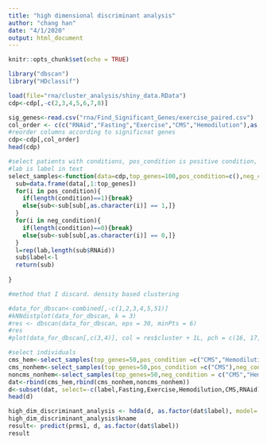 ```yaml
---
title: "high dimensional discriminant analysis"
author: "chang han"
date: "4/1/2020"
output: html_document
---
```


```r
knitr::opts_chunk$set(echo = TRUE)
```
```r
library("dbscan")
library("HDclassif")
```

```r
load(file="rna/cluster_analysis/shiny_data.RData")
cdp<-cdp[,-c(2,3,4,5,6,7,8)]

```
```r
sig_genes<-read.csv("rna/Find_Significant_Genes/exercise_paired.csv")
col_order <- c(c("RNAid","Fasting","Exercise","CMS","Hemodilution"),as.character(sig_genes$ENSEMBL))
#reorder columns according to significnat genes
cdp<-cdp[,col_order]
head(cdp)
```



```r
#select patients with conditions, pos_condition is positive condition, neg_condition is negative condition
#lab is label in text
select_samples<-function(data=cdp,top_genes=100,pos_condition=c(),neg_condition=c() ,lab){
  sub=data.frame(data[,1:top_genes])
  for(i in pos_condition){
    if(length(condition)==1){break}
    else{sub<-sub[sub[,as.character(i)] == 1,]}
  }
  for(i in neg_condition){
    if(length(condition)==0){break}
    else{sub<-sub[sub[,as.character(i)] == 0,]}
  }
  l=rep(lab,length(sub$RNAid))
  sub$label<-l
  return(sub)
  
}

```


```r
#method that I discard. density based clustering

#data_for_dbscan<-combined[,-c(1,2,3,4,5,51)]
#kNNdistplot(data_for_dbscan, k = 3)
#res <- dbscan(data_for_dbscan, eps = 30, minPts = 6)
#res
#plot(data_for_dbscan[,c(3,4)], col = res$cluster + 1L, pch = c(16, 17, 18)[as.factor(combined$label)])
```


```r
#select individuals
cms_hem<-select_samples(top_genes=50,pos_condition =c("CMS","Hemodilution"),lab="CMS+Hem")
cms_nonhem<-select_samples(top_genes=50,pos_condition =c("CMS"),neg_condition = c("Hemodilution"),lab="CMS+nonHem")
noncms_nonhem<-select_samples(top_genes=50,neg_condition = c("CMS","Hemodilution"),lab="nonCMS+nonHem")
dat<-rbind(cms_hem,rbind(cms_nonhem,noncms_nonhem))
d<-subset(dat, select=-c(label,Fasting,Exercise,Hemodilution,CMS,RNAid))
head(d)
```



```r
high_dim_discriminant_analysis <- hdda(d, as.factor(dat$label), model='all', scaling=TRUE, d_select="bic", graph=TRUE)
high_dim_discriminant_analysis$kname
result<- predict(prms1, d, as.factor(dat$label))
result
```




